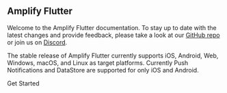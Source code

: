 ## Amplify Flutter

Welcome to the Amplify Flutter documentation. To stay up to date with the latest changes and provide feedback, please take a look at our [GitHub repo](https://github.com/aws-amplify/amplify-flutter) or join us on [Discord](https://discord.gg/jWVbPfC).

The stable release of Amplify Flutter currently supports iOS, Android, Web, Windows, macOS, and Linux as target platforms. Currently Push Notifications and DataStore are supported for only iOS and Android.

<InternalLinkButton href="/gen1/flutter/start/project-setup/prerequisites/">
  <span slot="text">Get Started</span>
</InternalLinkButton>

